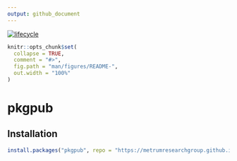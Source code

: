 ```yaml
---
output: github_document
---
```


[![lifecycle](https://img.shields.io/badge/lifecycle-experimental-orange.svg)](https://www.tidyverse.org/lifecycle/#experimental)

<!-- README.md is generated from README.Rmd. Please edit that file -->

```r
knitr::opts_chunk$set(
  collapse = TRUE,
  comment = "#>",
  fig.path = "man/figures/README-",
  out.width = "100%"
)
```

# pkgpub

## Installation

``` r
install.packages("pkgpub", repo = "https://metrumresearchgroup.github.io/rpkgs/gh_dev")
```
